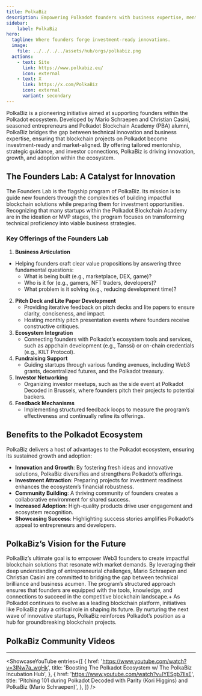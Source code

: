 ```yaml
---
title: PolkaBiz
description: Empowering Polkadot founders with business expertise, mentorship, and investor connections to drive innovation, growth, and adoption in Web3.
sidebar:
    label: PolkaBiz
hero:
  tagline: Where founders forge investment-ready innovations.
  image: 
    file: ../../../../assets/hub/orgs/polkabiz.png
  actions:
    - text: Site
      link: https://www.polkabiz.eu/
      icon: external
    - text: X
      link: https://x.com/PolkaBiz
      icon: external
      variant: secondary
---
```



PolkaBiz is a pioneering initiative aimed at supporting founders within the Polkadot ecosystem. Developed by Mario Schraepen and Christian Casini, seasoned entrepreneurs and Polkadot Blockchain Academy (PBA) alumni, PolkaBiz bridges the gap between technical innovation and business expertise, ensuring that blockchain projects on Polkadot become investment-ready and market-aligned. By offering tailored mentorship, strategic guidance, and investor connections, PolkaBiz is driving innovation, growth, and adoption within the ecosystem.

## The Founders Lab: A Catalyst for Innovation
The Founders Lab is the flagship program of PolkaBiz. Its mission is to guide new founders through the complexities of building impactful blockchain solutions while preparing them for investment opportunities. Recognizing that many startups within the Polkadot Blockchain Academy are in the ideation or MVP stages, the program focuses on transforming technical proficiency into viable business strategies.

### Key Offerings of the Founders Lab
1. **Business Articulation**
- Helping founders craft clear value propositions by answering three fundamental questions: 
     - What is being built (e.g., marketplace, DEX, game)?
     - Who is it for (e.g., gamers, NFT traders, developers)?
     - What problem is it solving (e.g., reducing development time)?
2. **Pitch Deck and Lite Paper Development**
   - Providing iterative feedback on pitch decks and lite papers to ensure clarity, conciseness, and impact.
   - Hosting monthly pitch presentation events where founders receive constructive critiques.
3. **Ecosystem Integration**
   - Connecting founders with Polkadot’s ecosystem tools and services, such as appchain development (e.g., Tanssi) or on-chain credentials (e.g., KILT Protocol).
4. **Fundraising Support**
   - Guiding startups through various funding avenues, including Web3 grants, decentralized futures, and the Polkadot treasury.
5. **Investor Networking**
   - Organizing investor meetups, such as the side event at Polkadot Decoded in Brussels, where founders pitch their projects to potential backers.
6. **Feedback Mechanisms**
   - Implementing structured feedback loops to measure the program’s effectiveness and continually refine its offerings.

## Benefits to the Polkadot Ecosystem
PolkaBiz delivers a host of advantages to the Polkadot ecosystem, ensuring its sustained growth and adoption:
- **Innovation and Growth**: By fostering fresh ideas and innovative solutions, PolkaBiz diversifies and strengthens Polkadot’s offerings.
- **Investment Attraction**: Preparing projects for investment readiness enhances the ecosystem’s financial robustness.
- **Community Building**: A thriving community of founders creates a collaborative environment for shared success.
- **Increased Adoption**: High-quality products drive user engagement and ecosystem recognition.
- **Showcasing Success**: Highlighting success stories amplifies Polkadot’s appeal to entrepreneurs and developers.

## PolkaBiz’s Vision for the Future
PolkaBiz’s ultimate goal is to empower Web3 founders to create impactful blockchain solutions that resonate with market demands. By leveraging their deep understanding of entrepreneurial challenges, Mario Schraepen and Christian Casini are committed to bridging the gap between technical brilliance and business acumen. The program’s structured approach ensures that founders are equipped with the tools, knowledge, and connections to succeed in the competitive blockchain landscape.+
As Polkadot continues to evolve as a leading blockchain platform, initiatives like PolkaBiz play a critical role in shaping its future. By nurturing the next wave of innovative startups, PolkaBiz reinforces Polkadot’s position as a hub for groundbreaking blockchain projects.

## PolkaBiz Community Videos
----------------
<ShowcaseYouTube
  entries={[
          {
      href: 'https://www.youtube.com/watch?v=3INw7a_wgHk',
      title: 'Boosting The Polkadot Ecosystem w/ The PolkaBiz Incubation Hub',
     },
               {
      href: 'https://www.youtube.com/watch?v=lYESgb7IlsE',
      title: 'Pitching 101 during Polkadot Decoded with Parity (Kori Higgins) and PolkaBiz (Mario Schraepen)',
     },
  ]}
/>